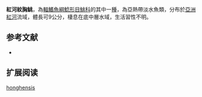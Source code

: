 {{Speciesbox
| name = 紅河紋胸鮡
| status = DD
| status_system = IUCN3.1
| image = 
| image_width = 250px
| genus = Glyptothorax
| species = honghensis
| authority = [[李树深_(鱼类学家)|Li]], 1984
| synonyms = *''Glyptothorax fukiensis honghensis'', Li, 1984
}}
'''紅河紋胸鮡'''，為[[輻鰭魚綱|輻鰭魚綱]][[鯰形目|鯰形目]][[鮡科|鮡科]]的其中一[[種|種]]，為亞熱帶淡水魚類，分布於[[亞洲|亞洲]][[紅河|紅河]]流域，體長可9公分，棲息在底中層水域，生活習性不明。

==参考文献==
*{{FishBase_species|genus=Glyptothorax|species=honghensis|year=2015|month=3}}

== 扩展阅读 ==
{{refbegin}}
{{wikispecies-inline|Glyptothorax honghensis|紅河紋胸鮡}}
{{refend}}
{{Taxonbar|from=Q5605382}}

[[Category:纹胸鮡属|honghensis]]